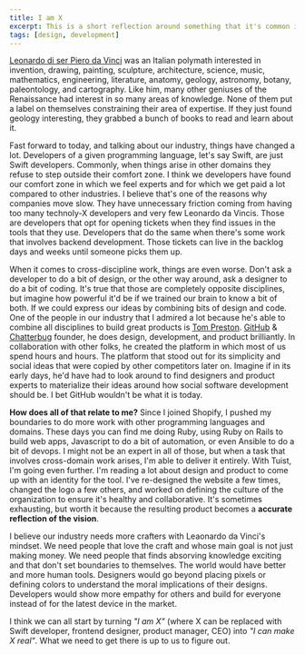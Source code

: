 ```yaml
---
title: I am X
excerpt: This is a short reflection around something that it's common in our industry, professionals labelling themselves and limiting their area of influence.
tags: [design, development]
---
```


[Leonardo di ser Piero da Vinci](https://en.wikipedia.org/wiki/Leonardo_da_Vinci) was an Italian polymath interested in invention, drawing, painting, sculpture, architecture, science, music, mathematics, engineering, literature, anatomy, geology, astronomy, botany, paleontology, and cartography. Like him, many other geniuses of the Renaissance had interest in so many areas of knowledge. None of them put a label on themselves constraining their area of expertise. If they just found geology interesting, they grabbed a bunch of books to read and learn about it.

Fast forward to today,
and talking about our industry,
things have changed a lot.
Developers of a given programming language,
let's say Swift,
are just Swift developers.
Commonly,
when things arise in other domains they refuse to step outside their comfort zone.
I think we developers have found our comfort zone in which we feel experts and for which we get paid a lot compared to other industries.
I believe that's one of the reasons why companies move slow.
They have unnecessary friction coming from having too many technoly-X developers and very few Leonardo da Vincis.
Those are developers that opt for opening tickets when they find issues in the tools that they use.
Developers that do the same when there's some work that involves backend development.
Those tickets can live in the backlog days and weeks until someone picks them up.

When it comes to cross-discipline work, things are even worse.
Don't ask a developer to do a bit of design, or the other way around, ask a designer to do a bit of coding.
It's true that those are completely opposite disciplines,
but imagine how powerful it'd be if we trained our brain to know a bit of both.
If we could express our ideas by combining bits of design and code.
One of the people in our industry that I admired a lot because he's able to combine all disciplines to build great products is [Tom Preston](https://tom.preston-werner.com/).
[GitHub](https://github.com) & [Chatterbug](https://chatterbug.com) founder,
he does design, development, and product brilliantly.
In collaboration with other folks,
he created the platform in which most of us spend hours and hours.
The platform that stood out for its simplicity and social ideas that were copied by other competitors later on. Imagine if in its early days,
he'd have had to look around to find designers and product experts to materialize their ideas around how social software development should be. I bet GitHub wouldn't be what it is today.

**How does all of that relate to me?**
Since I joined Shopify,
I pushed my boundaries to do more work with other programming languages and domains.
These days you can find me doing Ruby,
using Ruby on Rails to build web apps,
Javascript to do a bit of automation,
or even Ansible to do a bit of devops.
I might not be an expert in all of those,
but when a task that involves cross-domain work arises, I'm able to deliver it entirely.
With Tuist,
I'm going even further.
I'm reading a lot about design and product to come up with an identity for the tool.
I've re-designed the website a few times,
changed the logo a few others,
and worked on defining the culture of the organization to ensure it's healthy and collaborative.
It's sometimes exhausting, but worth it because the resulting product becomes a **accurate reflection of the vision**.

I believe our industry needs more crafters with Leaonardo da Vinci's mindset.
We need people that love the craft and whose main goal is not just making money.
We need people that finds absorving knowledge exciting and that don't set boundaries to themselves.
The world would have better and more human tools.
Designers would go beyond placing pixels or defining colors to understand the moral implications of their designs.
Developers would show more empathy for others and build for everyone instead of for the latest device in the market.

I think we can all start by turning _"I am X"_ (where X can be replaced with Swift developer, frontend designer, product manager, CEO) into _"I can make X real"_. What we need to get there is up to us to figure out.
